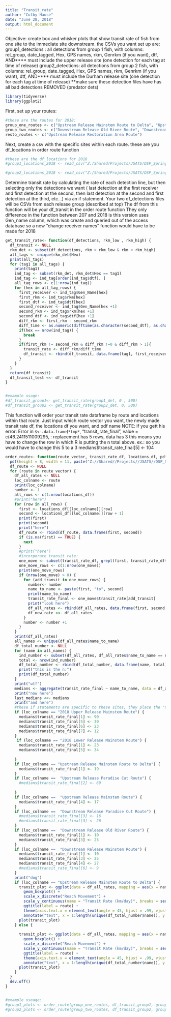 ```yaml
---
title: "Transit_rate"
author: "Colby Hause"
date: "June 28, 2018"
output: html_document
---
```


Objective: create box and whisker plots that show transit rate of fish from one site to the immediate site downstream. the CSVs you want set up are:
group1_detections : all detections from group 1 fish, with columns: rel_group, date_tagged, Hex, GPS names, rkm, Genrkm (if you want), dtf, AND**** must include the upper release site (one detection for each tag at time of release)
group2_detections: all detections from group 2 fish, with columns: rel_group, date_tagged, Hex, GPS names, rkm, Genrkm (if you want), dtf, AND**** must include the Durham release site (one detection for each tag at time of release)
**make sure these detection files have has all bad detections REMOVED (predator dets)
```r
library(tidyverse)
library(ggplot2)
```

First, set up your routes:
```r
#these are the routes for 2018:
group_one_routes <- c("Upstream Release Mainstem Route to Delta", "Upstream Release Old River Route", "Upstream Release Mainstem Route")
group_two_routes <- c("Downstream Release Old River Route", "Downstream Release Mainstem Route")
resto_routes <- c("Upstream Release Restoration Area Route")

```

Next, create a csv with the specific sites within each route. these are you df_locations in order route function
```r
#these are the df_locations for 2018
#group1_locations_2018 <- read_csv("Z:/Shared/Projects/JSATS/DSP_Spring-Run Salmon/2018/2018Analysis/Transit Rate/2018_group1_rec_locations.csv")

#group2_locations_2018 <- read_csv("Z:/Shared/Projects/JSATS/DSP_Spring-Run Salmon/2018/2018Analysis/Transit Rate/2018_group2_rec_locations.csv")

```


 
Determine transit rate by calculating the rate of each detection line, but then selecting only the detections we want ( last detection at the first receiver and first detection at the second, then last detection at the second and first detection at the third, etc...) via an if statement.
Your two df_detections files will be CSVs from each release group (described at top)
The df from this function will be your df_transit in the order route function 
They only difference in the function between 207 and 2018 is this version uses Gen_name column, which was create and queried out of the access database so a new "change receiver names" function would have to be made for 2018
```r
get_transit_rate<- function(df_detections, rkm_low , rkm_high) { 
  df_transit <- NULL
  rkm_det <- subset(df_detections, rkm > rkm_low & rkm < rkm_high)
  all_tags <- unique(rkm_det$Hex)
  print(all_tags)
  for (tag1 in all_tags) {
    print(tag1)
    ind_tag <- subset(rkm_det, rkm_det$Hex == tag1)
    ind_tag <- ind_tag[order(ind_tag$dtf), ]
    all_tag_rows <- c(1:nrow(ind_tag))
    for (hex in all_tag_rows) {
      first_receiver <- ind_tag$Gen_Name[hex] 
      first_rkm <- ind_tag$rkm[hex] 
      first_dtf <- ind_tag$dtf[hex]
      second_receiver <- ind_tag$Gen_Name[hex +1]
      second_rkm <- ind_tag$rkm[hex +1]
      second_dtf <- ind_tag$dtf[hex +1]
      diff_rkm <- first_rkm - second_rkm
      diff_time <- as.numeric(difftime(as.character(second_dtf), as.character(first_dtf), units = "days"))
      if(hex == nrow(ind_tag)) {
        break
      }
      if(first_rkm != second_rkm & diff_rkm !=0 & diff_rkm > 1){
        transit_rate <- diff_rkm/diff_time
        df_transit <- rbind(df_transit, data.frame(tag1, first_receiver, second_receiver, first_rkm, second_rkm, first_dtf, second_dtf, transit_rate))
      }
    }
  }
  return(df_transit)
  df_transit_test <<- df_transit
}


#example usage:
#df_transit_group1<- get_transit_rate(group1_det, 0 , 500)
#df_transit_group2 <- get_transit_rate(group2_det, 0, 500)

```

This function will order your transit rate dataframe by route and locations within that route. Just input which route vector you want, the newly made transit rate df, the locations df you want, and pdf name
NOTE: if you gett his error: 
Error in `$<-.data.frame`(`*tmp*`, "transit_rate_final", value = c(46.2411511009295,  : 
  replacement has 5 rows, data has 3
  this means you have to change the row in which R is putting the n total above. 
  ex.: so you would have to change this 5 to a 3
  medians$transit_rate_final[5] <- 104
  

```r
order_route<- function(route_vector, transit_rate_df, locations_df, pdf_name) { 
  pdf(height = 8, width = 11, paste("Z://Shared//Projects//JSATS//DSP_Spring-Run Salmon//2018//2018Analysis//Transit Rate//", pdf_name, ".pdf", sep = ""))
  df_route <- NULL
  for (route in route_vector) {
    df_all_rates <- NULL
    loc_colname <- route
    print(loc_colname)
    number <- 1
    all_rows <- c(1:nrow(locations_df))
    #print("here")
    for (row in all_rows) {
      first <- locations_df[[loc_colname]][row]
      second <- locations_df[[loc_colname]][row + 1]
      print(first)
      print(second)
      print("here")
      df_route <- rbind(df_route, data.frame(first, second))
      if (is.na(first) == TRUE) {
        next
      }
      #print("here")
      #incorporate transit rate:
      one_move <- subset(transit_rate_df, grepl(first, transit_rate_df$first_receiver) & grepl(second, transit_rate_df$second_receiver))
      one_move_rows <- c(1:nrow(one_move))
      print(one_move_rows)
      if (nrow(one_move) > 0) {
        for (add_transit in one_move_rows) {
          number<- number
          name_to_name <- paste(first, "to", second)
          print(name_to_name)
          transit_rate_final <- one_move$transit_rate[add_transit]
          print("look here")
          df_all_rates <- rbind(df_all_rates, data.frame(first, second, name_to_name, transit_rate_final, number))
          df_new_rate <<- df_all_rates
        }
        number <- number +1
      }
    }
    print(df_all_rates)
    all_names <- unique(df_all_rates$name_to_name)
    df_total_number <- NULL
    for (name in all_names) {
      ind_number <- subset(df_all_rates, df_all_rates$name_to_name == name)
      total <- nrow(ind_number)
      df_total_number <- rbind(df_total_number, data.frame(name, total))
      print("this is the n:")
      print(df_total_number)
    }
    print("wtf")
    medians <- aggregate(transit_rate_final ~ name_to_name, data = df_all_rates, FUN = median)
    print("now here")
    last_medians <<- medians
    print("and here")
    #these if statements are specific to these sites, they place the "n" total right above the median line, just change the names and "n" values during different study years
    if (loc_colname == "2018 Upper Release Mainstem Route") {
      medians$transit_rate_final[1] <- 90
      medians$transit_rate_final[5] <- 30
      medians$transit_rate_final[6] <- 23
      medians$transit_rate_final[7] <- 12
    }
     if (loc_colname == "2018 Lower Release Mainstem Route") {
      medians$transit_rate_final[1] <- 23
      medians$transit_rate_final[5] <- 34
      
    }
    if (loc_colname == "Upstream Release Mainstem Route to Delta") {
      medians$transit_rate_final[1] <- 19
    }
    if (loc_colname ==  "Upstream Release Paradise Cut Route") {
      #medians$transit_rate_final[2] <- 69
     
    }
    if (loc_colname ==  "Upstream Release Mainstem Route") {
      medians$transit_rate_final[4] <- 17
    }
    if (loc_colname ==  "Downstream Release Paradise Cut Route") {
      #medians$transit_rate_final[3] <- 16
      #medians$transit_rate_final[3] <- 26
    }
    if (loc_colname ==  "Downstream Release Old River Route") {
      medians$transit_rate_final[1] <- 10
      medians$transit_rate_final[3] <- 25
    }
    if (loc_colname ==  "Downstream Release Mainstem Route") {
      medians$transit_rate_final[1] <- 10
      medians$transit_rate_final[3] <- 25
      medians$transit_rate_final[4] <- 27
      #medians$transit_rate_final[6] <- 9
    }
    print("dog")
    if (loc_colname == "Upstream Release Mainstem Route to Delta") {
      transit_plot <- ggplot(data = df_all_rates, mapping = aes(x = name_to_name, y = transit_rate_final)) +
        geom_boxplot() +
        scale_x_discrete("Reach Movement") +
        scale_y_continuous(name = "Transit Rate (km/day)", breaks = seq(0,150,by=25), limits = c(0, 150)) +
        ggtitle(label = route) +
        theme(axis.text.x = element_text(angle = 45, hjust = .99, vjust = .99), text = element_text(size=9)) +
        annotate("text", x = 1:length(unique(df_total_number$name)), y = medians$transit_rate_final +4 , label = df_total_number$total)
      plot(transit_plot)
    } else {
      
      transit_plot <- ggplot(data = df_all_rates, mapping = aes(x = name_to_name, y = transit_rate_final)) +
        geom_boxplot() +
        scale_x_discrete("Reach Movement") +
        scale_y_continuous(name = "Transit Rate (km/day)", breaks = seq(0,150,by=25), limits = c(0, 150)) +
        ggtitle(label = route) +
        theme(axis.text.x = element_text(angle = 45, hjust = .99, vjust = .99), text = element_text(size=11)) +
        annotate("text", x = 1:length(unique(df_total_number$name)), y = medians$transit_rate_final + 4 , label = df_total_number$total)
      plot(transit_plot)
    }
  }
  dev.off()
}


#example useage:
#group1_plots <- order_route(group_one_routes, df_transit_group1, group1_locations, pdf_name = 'group1 plot PDFs')
#group2_plots <- order_route(group_two_routes, df_transit_group2, group2_locations, pdf_name = 'group2 plot PDFs')

```
